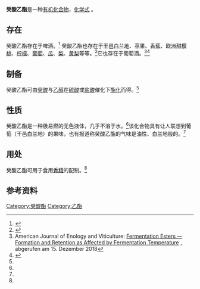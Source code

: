 {{Chembox
| ImageFile =Ethyl decanoate.svg
| ImageSize =250px
| ImageAlt =
| IUPACName= Ethyl decanoate
| OtherNames = Decanoic acid ethyl ester<br />Ethyl caprate<br />Ethyl caprinate<br />Ethyl decylate<br />Capric acid ethyl ester
|Section1={{Chembox Identifiers
| CASNo =110-38-3
| CASNo_Ref = {{cascite|correct|CAS}}
| PubChem =8048
| ChemSpiderID = 7757
| SMILES = O=C(OCC)CCCCCCCCC
| InChI = 1/C12H24O2/c1-3-5-6-7-8-9-10-11-12(13)14-4-2/h3-11H2,1-2H3
| InChIKey = RGXWDWUGBIJHDO-UHFFFAOYAS
| StdInChI = 1S/C12H24O2/c1-3-5-6-7-8-9-10-11-12(13)14-4-2/h3-11H2,1-2H3
| StdInChIKey = RGXWDWUGBIJHDO-UHFFFAOYSA-N
}}
|Section2={{Chembox Properties
| C=12 | H=24 | O=2
| Appearance =无色液体<ref name="GESTIS">{{GESTIS|Name=Ethyldecanoat|ZVG=492739|CAS=110-38-3|Abruf=2018-12-15}}</ref>
| Density = 0.86 g/cm<sup>3</sup><ref name="GESTIS" />
| MeltingPtC =-20
|Melting_notes=<ref name="GESTIS" />
| BoilingPtCL =244
|BoilingPtCH=246
|Boiling_notes=<ref name="GESTIS" />
| Solubility = 0.016 g/L<ref name="GESTIS" />
|SolubleOther=混溶于[[乙醇|乙醇]]、[[氯仿|氯仿]]和[[乙醚|乙醚]]<ref name="Sigma">{{Sigma-Aldrich|Aldrich|148970|Name=Ethyl decanoate,|Abruf=2018-12-15}}</ref><br />可溶于大多数油<ref name="George A. Burdock" />
}}
|Section3={{Chembox Hazards
| MainHazards =
| FlashPt =
| AutoignitionPt = 
|LD50= >5000 mg/kg（大鼠，口服）<ref name="Merck">{{Merck|802180|Abruf=2018-12-15|Name=}}</ref><br /> >5000 mg/kg（兔子，{{le|透皮|Transdermal}}）<ref name="GESTIS" />
}}
}}
'''癸酸乙酯'''是一种[[有机化合物|有机化合物]]，[[化学式|化学式]] {{chem|C|9|H|19|COOC|2|H|5}}。

== 存在==
癸酸乙酯存在于啤酒。<ref name="Ludwig Narziss, Werner Back, Martina Gastl, Martin Zarnkow">{{cite book| author=Ludwig Narziss, Werner Back, Martina Gastl, Martin Zarnkow | title=Abriss der Bierbrauerei  | publisher=John Wiley & Sons | ISBN=978-3-527-69673-4 | date=2017 |page= }}</ref> 癸酸乙酯也存在于[[干邑白兰地|干邑白兰地]]、[[苹果|苹果]]、[[香蕉|香蕉]]、[[欧洲甜樱桃|欧洲甜樱桃]]、[[柠檬|柠檬]]、[[葡萄|葡萄]]、[[瓜|瓜]]、[[梨|梨]]、[[黄梨|黄梨]]等等。<ref name="George A. Burdock">{{cite book| author=George A. Burdock | title=Fenaroli's Handbook of Flavor Ingredients  | publisher=CRC Press | ISBN=978-1-4200-3787-6 | date=2004 |page=558 }}</ref>它也存在于葡萄酒。<ref name="ajevonline.org">American Journal of Enology and Viticulture: [https://www.ajevonline.org/content/30/4/301 Fermentation Esters — Formation and Retention as Affected by Fermentation Temperature] {{Wayback|url=https://www.ajevonline.org/content/30/4/301 |date=20210712013713 }}, abgerufen am 15. Dezember 2018</ref><ref name="A. Fricker">{{cite book| author=A. Fricker | title=Lebensmittel — mit allen Sinnen prüfen! Qualität Aromastoffe Geschmack Sensorik | publisher=Springer-Verlag | ISBN=978-3-642-82325-1 | date=2013| page=114 }}</ref>

== 制备 ==
癸酸乙酯可由[[癸酸|癸酸]]与[[乙醇|乙醇]]在[[硫酸|硫酸]]或[[盐酸|盐酸]]催化下[[酯化|酯化]]而得。<ref name="George A. Burdock" />

== 性质==
癸酸乙酯是一种极易燃的无色液体，几乎不溶于水。<ref name="GESTIS" />该化合物具有让人联想到葡萄（干邑白兰地）的果味，也有报道称癸酸乙酯的气味是油性、白兰地般的。<ref name="George A. Burdock" />

==用处==
癸酸乙酯可用于食用[[香精|香精]]的配制。<ref name="George A. Burdock" />

==参考资料==
{{reflist}}
{{羧酸酯}}

[[Category:癸酸酯|Category:癸酸酯]]
[[Category:乙酯|Category:乙酯]]